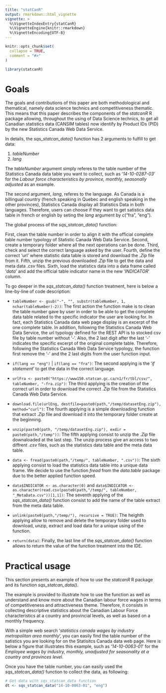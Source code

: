 ```yaml
---
title: "statCanR"
output: rmarkdown::html_vignette
vignette: >
  %\VignetteIndexEntry{statCanR}
  %\VignetteEngine{knitr::rmarkdown}
  %\VignetteEncoding{UTF-8}
---
```


```r
knitr::opts_chunk$set(
  collapse = TRUE,
  comment = "#>"
)
```

```r
library(statcanR)
```

# Goals 

The goals and contributions of this paper are both methodological and thematical, namely data science technics and competitiveness thematic. This means that this paper describes the components of the _statcanR_  R package allowing, throughout the using of Data Science technics, to get all Canadian statistics data (CANSIM tables) now identify by Product IDs (PID) by the new Statistics Canada Web Data Service.

In details, the _sqs_statcan_data()_ function has 2 arguments to fulfill to get data:   
  
  1. _tableNumber_
  2. _lang_
  
  
The _tableNumber_ argument simply referes to the table number of the Statistics Canada data table you want to collect, such as '_14-10-0287-03_' for the _Labour force characteristics by province, monthly, seasonally adjusted_ as an example.

The second argument, _lang_, referes to the language. As Canada is a billingual country (french speaking in Quebec and english speaking in the other provinces), Statistics Canada display all Statistics Data in both languages. Therefore, users can choose if they want to get satistics data table in french or english by seting the _lang_ argument by c("fra", "eng").

The global process of the _sqs_statcan_data()_ function:

First, clean the table number in order to align it with the official complete table number typology of Statistic Canada Web Data Service. Second, create a temporary folder where all the next operations can be done. Third, check and select the correct language asked by the user. Fourth, define the correct 'url' where statistic data table is stored and download the _.Zip_ file from it. Fifth, unzip the previous downloaded _.Zip_ file to get the data and meta data _.csv_ files. Sixth, load the statistics data into a data frame called '_data_' and add the official table indicator name in the new '_INDICATOR_' column.         
  

To go deeper in the _sqs_statcan_data()_ function treatment, here is below a line-by-line of code description:   
  
  - `tableNumber <- gsub("-", "", substr(tableNumber, 1, nchar(tableNumber)-2))`:
  The first action the function make is to clean the table number gave by user in order to be able to get the complete data table related to the specific indicator the user are looking for. In fact, each Statistics Canada data web page display is an excerpt of the one complete table.
  In addition, following the Statistics Canada Web Data Service, the url typology defined for the REST API is to stocked csv file by table number without '-'. Also, the 2 last digit after the last '-' indicates the specific excerpt of the original complete table.
  Therefore, following the Statistics Canada Web Data Service typology, the function first remove the '-' and the 2 last digits from the user function input.

  - `if(lang == "eng")` | `if(lang == "fra")`:
  The second applying is the '_if statement_' to get the data in the correct language.

  - `urlFra <- paste0("https://www150.statcan.gc.ca/n1/fr/tbl/csv/", tableNumber, "-fra.zip")`:
  The third applying is the creation of the correct url in order to download the correct _.Zip_ file from the Statistics Canada Web Data Service.   
  
  - `download.file(urlEng, destfile=paste0(path,"/temp/datasetEng.zip"), method="curl")`:
  The fourth applying is a simple downloading function that extract _.Zip_ file and download it into the temporary folder create at the beginning. 
  
  - `unzip(paste0(path, "/temp/datasetEng.zip"), exdir = paste0(path,"/temp"))`:
  The fifth applying consist to unzip the _.Zip_ file downaloaded at the last step. The unzip process give an access to two diffrent _.csv_ files, such as the statistics data table and the meta data table.
    
  - `data <- fread(paste0(path,"/temp/", tableNumber, ".csv"))`:
  The sixth applying consist to load the statistics data table into a unique data frame. We decide to use the function _fread_ from the _data.table_ package due to the better applied function speed.   
    
  - `data$INDICATOR <- as.character(0)` and `data$INDICATOR <- as.character(read.csv(paste0(path,"/temp/", tableNumber, "_MetaData.csv"))[1,1])`:
  The seventh applying of the _sqs_statcan_data()_ function consist to add the name of the table extract from the meta data table. 
  
  - `unlink(paste0(path,"/temp/"), recursive = TRUE)`:
  The heighth applying allow to remove and delete the temporary folder used to download, unzip, extract and load data for a unique using of the function.
  
  - `return(data)`:
  Finally, the last line of the _sqs_statcan_data()_ function allows to return the value of the function treatment into the IDE.



# Practical usage

This section presents an example of how to use the _statcanR_ R package and its function _sqs_statcan_data()_.    
  

The example is provided to illustrate how to use the function as well as understand and know more about the Canadian labour force wages in terms of competitiveness and attractiveness theme. Therefore, it consists in collecting descriptive statistics about the Canadian Labour Force characteristics at a country and provincial levels, as well as based on a monthly frequency.  

With a simple web search '_statistics canada wages by industry metropolitan area monthly_', you can easily find the table number of the satistics you are looking for on the Statisitcs Canada data web page. Here is below a figure that illustrates this example, such as '_14-10-0063-01_' for the _Employee wages by industry, monthly, unadjusted for seasonality at a country and provinces level_.

Once you have the table number, you can easily used the _sqs_statcan_data()_ function to collect the data, as following:  
  
```r
# Get data with sqs_statcan_data function
dt <- sqs_statcan_data("14-10-0063-01", "eng")
```
